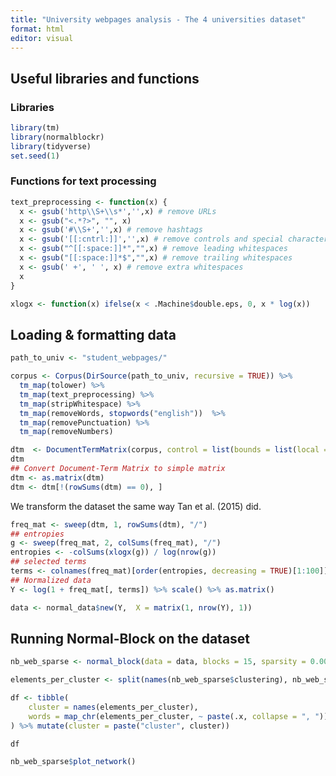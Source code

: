 ```yaml
---
title: "University webpages analysis - The 4 universities dataset"
format: html
editor: visual
---
```


## Useful libraries and functions

### Libraries

```r
library(tm)
library(normalblockr)
library(tidyverse)
set.seed(1)
```

### Functions for text processing

```r
text_preprocessing <- function(x) {
  x <- gsub('http\\S+\\s*','',x) # remove URLs
  x <- gsub("<.*?>", "", x)
  x <- gsub('#\\S+','',x) # remove hashtags
  x <- gsub('[[:cntrl:]]','',x) # remove controls and special characters
  x <- gsub("^[[:space:]]*","",x) # remove leading whitespaces
  x <- gsub("[[:space:]]*$","",x) # remove trailing whitespaces
  x <- gsub(' +', ' ', x) # remove extra whitespaces
  x
}

```

```r
xlogx <- function(x) ifelse(x < .Machine$double.eps, 0, x * log(x))
```

## Loading & formatting data

```r
path_to_univ <- "student_webpages/"
```

```r
corpus <- Corpus(DirSource(path_to_univ, recursive = TRUE)) %>%
  tm_map(tolower) %>%
  tm_map(text_preprocessing) %>%
  tm_map(stripWhitespace) %>%
  tm_map(removeWords, stopwords("english"))  %>%
  tm_map(removePunctuation) %>%
  tm_map(removeNumbers)
```

```r
dtm  <- DocumentTermMatrix(corpus, control = list(bounds = list(local = c(2, Inf))))
dtm
## Convert Document-Term Matrix to simple matrix
dtm <- as.matrix(dtm)
dtm <- dtm[!(rowSums(dtm) == 0), ]
```

We transform the dataset the same way Tan et al. (2015) did.

```r
freq_mat <- sweep(dtm, 1, rowSums(dtm), "/")
## entropies
g <- sweep(freq_mat, 2, colSums(freq_mat), "/")
entropies <- -colSums(xlogx(g)) / log(nrow(g))
## selected terms
terms <- colnames(freq_mat)[order(entropies, decreasing = TRUE)[1:100]]
## Normalized data
Y <- log(1 + freq_mat[, terms]) %>% scale() %>% as.matrix()
```

```r
data <- normal_data$new(Y,  X = matrix(1, nrow(Y), 1))
```

## Running Normal-Block on the dataset

```r
nb_web_sparse <- normal_block(data = data, blocks = 15, sparsity = 0.005)
```

```r
elements_per_cluster <- split(names(nb_web_sparse$clustering), nb_web_sparse$clustering)

df <- tibble(
    cluster = names(elements_per_cluster),
    words = map_chr(elements_per_cluster, ~ paste(.x, collapse = ", "))
) %>% mutate(cluster = paste("cluster", cluster))

df
```

```r
nb_web_sparse$plot_network()
```
